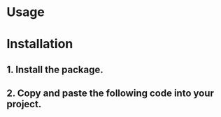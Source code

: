 
<Meta of={Stories} />

# Usage

<Canvas of={Stories.Default} />

<Controls />

# Installation

## 1. Install the package.

<Source language="bash" code="npm install embla-carousel-react" />

## 2. Copy and paste the following code into your project.

<Source language="tsx" code={Code} />
